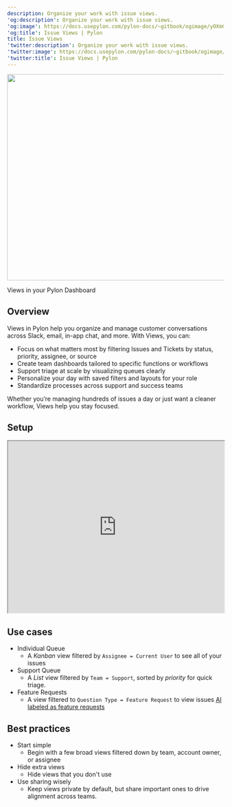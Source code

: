 ---
description: Organize your work with issue views.
'og:description': Organize your work with issue views.
'og:image': https://docs.usepylon.com/pylon-docs/~gitbook/ogimage/yOXmCLGoBUYpw47QXZHz
'og:title': Issue Views | Pylon
title: Issue Views
'twitter:description': Organize your work with issue views.
'twitter:image': https://docs.usepylon.com/pylon-docs/~gitbook/ogimage/yOXmCLGoBUYpw47QXZHz
'twitter:title': Issue Views | Pylon
---
<Frame>
<img alt="" class="block" data-testid="zoom-image" fetchpriority="high" height="480" sizes="(max-width: 640px) 400px, 768px" src="/gif/issue-view.gif" width="768"/>
</Frame>

Views in your Pylon Dashboard

## Overview

Views in Pylon help you organize and manage customer conversations across Slack, email, in-app chat, and more. With Views, you can:

* Focus on what matters most by filtering Issues and Tickets by status, priority, assignee, or source
* Create team dashboards tailored to specific functions or workflows
* Support triage at scale by visualizing queues clearly
* Personalize your day with saved filters and layouts for your role
* Standardize processes across support and success teams

Whether you’re managing hundreds of issues a day or just want a cleaner workflow, Views help you stay focused.


## Setup

<iframe width="100%" height="400px" allowfullscreen="" src="https://cdn.iframe.ly/kQbkYD8c"></iframe>


## Use cases

* Individual Queue
    + A *Kanban* view filtered by `Assignee = Current User` to see all of your issues
* Support Queue
    + A *List* view filtered by `Team = Support`, sorted by *priority* for quick triage.
* Feature Requests
    + A view filtered to `Question Type = Feature Request` to view issues [AI labeled as feature requests](https://docs.usepylon.com/pylon-docs/platform/custom-fields#ai-autofill)


## Best practices

* Start simple
    + Begin with a few broad views filtered down by team, account owner, or assignee
* Hide extra views
    + Hide views that you don't use
* Use sharing wisely
    + Keep views private by default, but share important ones to drive alignment across teams.

